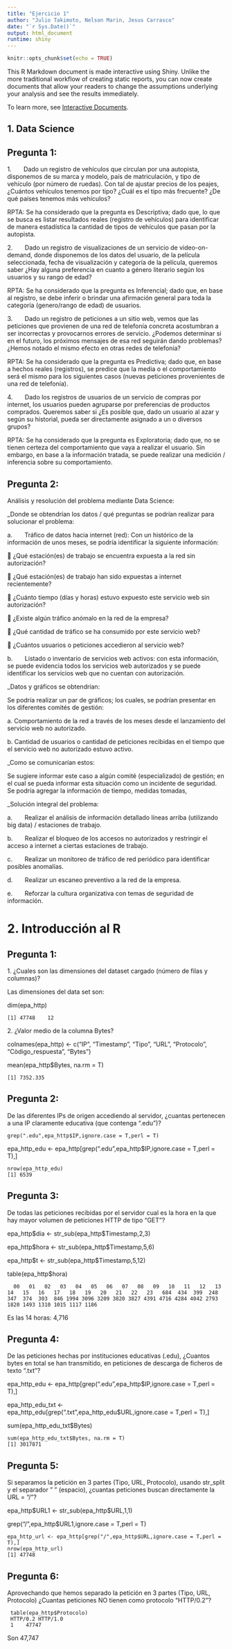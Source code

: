 ```yaml
---
title: "Ejercicio 1"
author: "Julio Takimoto, Nelson Marin, Jesus Carrasco"
date: "`r Sys.Date()`"
output: html_document
runtime: shiny
---
```


```r
knitr::opts_chunk$set(echo = TRUE)
```

This R Markdown document is made interactive using Shiny. Unlike the more traditional workflow of creating static reports, you can now create documents that allow your readers to change the assumptions underlying your analysis and see the results immediately.

To learn more, see [Interactive Documents](http://rmarkdown.rstudio.com/authoring_shiny.html).

## 1. Data Science

## Pregunta 1:

1.    Dado un registro de vehículos que circulan por una autopista, disponemos de su marca y modelo, país de matriculación, y tipo de vehículo (por número de ruedas). Con tal de ajustar precios de los peajes, ¿Cuántos vehículos tenemos por tipo? ¿Cuál es el tipo más frecuente? ¿De qué países tenemos más vehículos?

RPTA: Se ha considerado que la pregunta es Descriptiva; dado que, lo que se busca es listar resultados reales (registro de vehículos) para identificar de manera estadística la cantidad de tipos de vehículos que pasan por la autopista.

2.    Dado un registro de visualizaciones de un servicio de video-on-demand, donde disponemos de los datos del usuario, de la película seleccionada, fecha de visualización y categoría de la película, queremos saber ¿Hay alguna preferencia en cuanto a género literario según los usuarios y su rango de edad?

RPTA: Se ha considerado que la pregunta es Inferencial; dado que, en base al registro, se debe inferir o brindar una afirmación general para toda la categoría (genero/rango de edad) de usuarios.

3.    Dado un registro de peticiones a un sitio web, vemos que las peticiones que provienen de una red de telefonía concreta acostumbran a ser incorrectas y provocarnos errores de servicio. ¿Podemos determinar si en el futuro, los próximos mensajes de esa red seguirán dando problemas? ¿Hemos notado el mismo efecto en otras redes de telefonía?

RPTA: Se ha considerado que la pregunta es Predictiva; dado que, en base a hechos reales (registros), se predice que la media o el comportamiento será el mismo para los siguientes casos (nuevas peticiones provenientes de una red de telefonía).

4.    Dado los registros de usuarios de un servicio de compras por internet, los usuarios pueden agruparse por preferencias de productos comprados. Queremos saber si ¿Es posible que, dado un usuario al azar y según su historial, pueda ser directamente asignado a un o diversos grupos?

RPTA: Se ha considerado que la pregunta es Exploratoria; dado que, no se tienen certeza del comportamiento que vaya a realizar el usuario. Sin embargo, en base a la información tratada, se puede realizar una medición / inferencia sobre su comportamiento.

## Pregunta 2:

Análisis y resolución del problema mediante Data Science:

\_Donde se obtendrían los datos / qué preguntas se podrían realizar para solucionar el problema:

a.    Tráfico de datos hacia internet (red): Con un histórico de la información de unos meses, se podría identificar la siguiente información:

 ¿Qué estación(es) de trabajo se encuentra expuesta a la red sin autorización?

 ¿Qué estación(es) de trabajo han sido expuestas a internet recientemente?

 ¿Cuánto tiempo (días y horas) estuvo expuesto este servicio web sin autorización?

 ¿Existe algún tráfico anómalo en la red de la empresa?

 ¿Qué cantidad de tráfico se ha consumido por este servicio web?

 ¿Cuántos usuarios o peticiones accedieron al servicio web?

b.    Listado o inventario de servicios web activos: con esta información, se puede evidencia todos los servicios web autorizados y se puede identificar los servicios web que no cuentan con autorización.

\_Datos y gráficos se obtendrían:

Se podría realizar un par de gráficos; los cuales, se podrían presentar en los diferentes comités de gestión:

a\. Comportamiento de la red a través de los meses desde el lanzamiento del servicio web no autorizado.

b\. Cantidad de usuarios o cantidad de peticiones recibidas en el tiempo que el servicio web no autorizado estuvo activo.

\_Como se comunicarían estos:

Se sugiere informar este caso a algún comité (especializado) de gestión; en el cual se pueda informar esta situación como un incidente de seguridad. Se podría agregar la información de tiempo, medidas tomadas,

\_Solución integral del problema:

a.    Realizar el análisis de información detallado líneas arriba (utilizando big data) / estaciones de trabajo.

b.    Realizar el bloqueo de los accesos no autorizados y restringir el acceso a internet a ciertas estaciones de trabajo.

c.    Realizar un monitoreo de tráfico de red periódico para identificar posibles anomalías.

d.    Realizar un escaneo preventivo a la red de la empresa.

e.    Reforzar la cultura organizativa con temas de seguridad de información.

# 2. Introducción al R

## Pregunta 1:

1\. ¿Cuales son las dimensiones del dataset cargado (número de filas y columnas)?

Las dimensiones del data set son:

dim(epa_http)

```         
[1] 47748    12
```

2\. ¿Valor medio de la columna Bytes?

colnames(epa_http) \<- c("IP", "Timestamp", "Tipo", "URL", "Protocolo", "Còdigo_respuesta", "Bytes")

mean(epa_http\$Bytes, na.rm = T)

```         
[1] 7352.335
```

## Pregunta 2:

De las diferentes IPs de origen accediendo al servidor, ¿cuantas pertenecen a una IP claramente educativa (que contenga ".edu")?

```         
grep(".edu",epa_http$IP,ignore.case = T,perl = T)
```

epa_http_edu \<- epa_http[grep(".edu",epa_http\$IP,ignore.case = T,perl = T),]

```         
nrow(epa_http_edu)
[1] 6539
```

## Pregunta 3:

De todas las peticiones recibidas por el servidor cual es la hora en la que hay mayor volumen de peticiones HTTP de tipo "GET"?

epa_http\$dia \<- str_sub(epa_http\$Timestamp,2,3)

epa_http\$hora \<- str_sub(epa_http\$Timestamp,5,6)

epa_http\$t \<- str_sub(epa_http\$Timestamp,5,12)

table(epa_http\$hora)

```         
  00   01   02   03   04   05   06   07   08   09   10   11   12   13   14   15   16   17   18   19   20   21   22   23   684  434  399  248  347  374  303  846 1994 3096 3209 3820 3827 4391 4716 4284 4042 2793 1820 1493 1310 1015 1117 1186
```

Es las 14 horas: 4,716

## Pregunta 4:

De las peticiones hechas por instituciones educativas (.edu), ¿Cuantos bytes en total se han transmitido, en peticiones de descarga de ficheros de texto ".txt"?

epa_http_edu \<- epa_http[grep(".edu",epa_http\$IP,ignore.case = T,perl = T),]

epa_http_edu_txt \<- epa_http_edu[grep(".txt",epa_http_edu\$URL,ignore.case = T,perl = T),]

sum(epa_http_edu_txt\$Bytes)

```         
sum(epa_http_edu_txt$Bytes, na.rm = T) 
[1] 3017871
```

## Pregunta 5:

Si separamos la petición en 3 partes (Tipo, URL, Protocolo), usando str_split y el separador " " (espacio), ¿cuantas peticiones buscan directamente la URL = "/"?

epa_http\$URL1 \<- str_sub(epa_http\$URL,1,1)

grep("/",epa_http\$URL1,ignore.case = T,perl = T)

```         
epa_http_url <- epa_http[grep("/",epa_http$URL,ignore.case = T,perl = T),] 
nrow(epa_http_url)
[1] 47748
```

## Pregunta 6:

Aprovechando que hemos separado la petición en 3 partes (Tipo, URL, Protocolo) ¿Cuantas peticiones NO tienen como protocolo "HTTP/0.2"?

```         
 table(epa_http$Protocolo) 
 HTTP/0.2 HTTP/1.0
 1    47747 
```

Son 47,747

